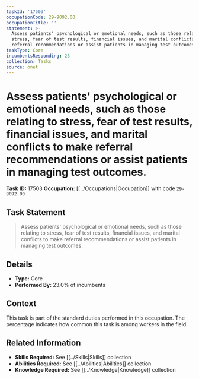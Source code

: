```yaml
---
taskId: '17503'
occupationCode: 29-9092.00
occupationTitle: ''
statement: >-
  Assess patients' psychological or emotional needs, such as those relating to
  stress, fear of test results, financial issues, and marital conflicts to make
  referral recommendations or assist patients in managing test outcomes.
taskType: Core
incumbentsResponding: 23
collection: Tasks
source: onet
---
```

# Assess patients' psychological or emotional needs, such as those relating to stress, fear of test results, financial issues, and marital conflicts to make referral recommendations or assist patients in managing test outcomes.

**Task ID:** 17503
**Occupation:** [[../Occupations|Occupation]] with code `29-9092.00`

## Task Statement

> Assess patients' psychological or emotional needs, such as those relating to stress, fear of test results, financial issues, and marital conflicts to make referral recommendations or assist patients in managing test outcomes.

## Details

- **Type:** Core
- **Performed By:** 23.0% of incumbents

## Context

This task is part of the standard duties performed in this occupation. The percentage indicates how common this task is among workers in the field.

## Related Information

- **Skills Required:** See [[../Skills|Skills]] collection
- **Abilities Required:** See [[../Abilities|Abilities]] collection
- **Knowledge Required:** See [[../Knowledge|Knowledge]] collection
